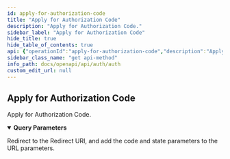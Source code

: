 ```yaml
---
id: apply-for-authorization-code
title: "Apply for Authorization Code"
description: "Apply for Authorization Code."
sidebar_label: "Apply for Authorization Code"
hide_title: true
hide_table_of_contents: true
api: {"operationId":"apply-for-authorization-code","description":"Apply for Authorization Code.","parameters":[{"name":"client_id","required":true,"in":"query","description":"Client ID obtained from creating an OAuth application.","schema":{"type":"string"}},{"name":"response_type","required":true,"in":"query","description":"Fixed value:code.","schema":{"type":"string"}},{"name":"redirect_uri","in":"query","description":"The Redirect URI configured when creating the OAuth application, to which the user will be redirected with the authorization code after granting consent.","schema":{"type":"string"}},{"name":"scope","in":"query","description":"A comma-separated list of scopes, which must be a subset of the scopes configured when creating the OAuth application. By default, the scopes configured when creating the OAuth application are used.","schema":{"type":"string"}},{"name":"state","in":"query","description":"A random string that the client uses to maintain state between the request and callback, which will ultimately be returned as is.","schema":{"type":"string"}}],"responses":{"302":{"description":"Redirect to the Redirect URI, and add the code and state parameters to the URL parameters."}},"method":"get","path":"/oauth2/authorize","servers":[{"url":"https://ones.com"},{"url":"http://ones.com"}],"info":{"title":"Auth","version":"1.0","description":"The ONES REST API utilizes the standard OAuth 2.0 authorization mechanism to provide secure user authorization and access tokens for third-party applications to access protected resources. OAuth 2.0 enables third-party applications to obtain limited and revocable access privileges in a secure and controlled manner, without directly using user credentials. This authorization mechanism offers a flexible and reliable way for third-party applications to securely interact with the ONES system and obtain the necessary resource access permissions.\n"},"postman":{"name":"Apply for Authorization Code","description":{"content":"Apply for Authorization Code.","type":"text/plain"},"url":{"path":["oauth2","authorize"],"host":["{{baseUrl}}"],"query":[{"disabled":false,"description":{"content":"(Required) Client ID obtained from creating an OAuth application.","type":"text/plain"},"key":"client_id","value":""},{"disabled":false,"description":{"content":"(Required) Fixed value:code.","type":"text/plain"},"key":"response_type","value":""},{"disabled":false,"description":{"content":"The Redirect URI configured when creating the OAuth application, to which the user will be redirected with the authorization code after granting consent.","type":"text/plain"},"key":"redirect_uri","value":""},{"disabled":false,"description":{"content":"A comma-separated list of scopes, which must be a subset of the scopes configured when creating the OAuth application. By default, the scopes configured when creating the OAuth application are used.","type":"text/plain"},"key":"scope","value":""},{"disabled":false,"description":{"content":"A random string that the client uses to maintain state between the request and callback, which will ultimately be returned as is.","type":"text/plain"},"key":"state","value":""}],"variable":[]},"method":"GET"}}
sidebar_class_name: "get api-method"
info_path: docs/openapi/api/auth/auth
custom_edit_url: null
---
```



## Apply for Authorization Code



Apply for Authorization Code.

<details style={{"marginBottom":"1rem"}} data-collapsed={false} open={true}><summary style={{}}><strong>Query Parameters</strong></summary><div><ul><ParamsItem className={"paramsItem"} param={{"name":"client_id","required":true,"in":"query","description":"Client ID obtained from creating an OAuth application.","schema":{"type":"string"}}}></ParamsItem><ParamsItem className={"paramsItem"} param={{"name":"response_type","required":true,"in":"query","description":"Fixed value:code.","schema":{"type":"string"}}}></ParamsItem><ParamsItem className={"paramsItem"} param={{"name":"redirect_uri","in":"query","description":"The Redirect URI configured when creating the OAuth application, to which the user will be redirected with the authorization code after granting consent.","schema":{"type":"string"}}}></ParamsItem><ParamsItem className={"paramsItem"} param={{"name":"scope","in":"query","description":"A comma-separated list of scopes, which must be a subset of the scopes configured when creating the OAuth application. By default, the scopes configured when creating the OAuth application are used.","schema":{"type":"string"}}}></ParamsItem><ParamsItem className={"paramsItem"} param={{"name":"state","in":"query","description":"A random string that the client uses to maintain state between the request and callback, which will ultimately be returned as is.","schema":{"type":"string"}}}></ParamsItem></ul></div></details><div><ApiTabs><TabItem label={"302"} value={"302"}><div>

Redirect to the Redirect URI, and add the code and state parameters to the URL parameters.

</div><div></div></TabItem></ApiTabs></div>